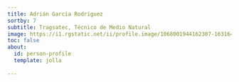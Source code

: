 ```yaml
---
title: Adrián García Rodríguez
sortby: 7
subtitle: Tragsatec, Técnico de Medio Natural
image: https://i1.rgstatic.net/ii/profile.image/1068001944162307-1631642914872_Q512/Adrian-Garcia-Rodriguez-3.jpg
toc: false
about:
  id: person-profile
  template: jolla
 
---
```


:::{#person-profile}
:::




